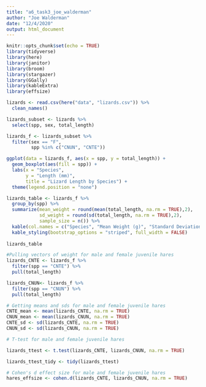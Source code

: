 ```yaml
---
title: "a6_task3_joe_walderman"
author: "Joe Walderman"
date: "12/4/2020"
output: html_document
---
```


```r
knitr::opts_chunk$set(echo = TRUE)
library(tidyverse)
library(here)
library(janitor)
library(broom)
library(stargazer)
library(GGally)
library(kableExtra)
library(effsize)
```


```r
lizards <- read.csv(here("data", "lizards.csv")) %>% 
  clean_names()
```

```r
lizards_subset <- lizards %>% 
  select(spp, sex, total_length)
```

```r
lizards_f <- lizards_subset %>% 
  filter(sex == "F",
         spp %in% c("CNUN", "CNTE"))

ggplot(data = lizards_f, aes(x = spp, y = total_length)) +
  geom_boxplot(aes(fill = spp)) +
  labs(x = "Species",
       y = "Length (mm)",
       title = "Lizard Length by Species") +
  theme(legend.position = "none") 
```

```r
lizards_table <- lizards_f %>% 
  group_by(spp) %>% 
  summarize(mean_weight = round(mean(total_length, na.rm = TRUE),2),
            sd_weight = round(sd(total_length, na.rm = TRUE),2),
            sample_size = n()) %>%
  kable(col.names = c("Species", "Mean Weight (g)", "Standard Deviation (g)", "Sample Size")) %>% 
  kable_styling(bootstrap_options = "striped", full_width = FALSE)
  
lizards_table
```



```r
#Pulling vectors of weight for male and female juvenile hares
lizards_CNTE <- lizards_f %>% 
  filter(spp == "CNTE") %>% 
  pull(total_length)

lizards_CNUN<- lizards_f %>% 
  filter(spp == "CNUN") %>% 
  pull(total_length)

# Getting means and sds for male and female juvenile hares
CNTE_mean <- mean(lizards_CNTE, na.rm = TRUE)
CNUN_mean <- mean(lizards_CNUN, na.rm = TRUE)
CNTE_sd <- sd(lizards_CNTE, na.rm = TRUE)
CNUN_sd <- sd(lizards_CNUN, na.rm = TRUE)
```

```r
# T-test for male and female juvenile hares

lizards_ttest <- t.test(lizards_CNTE, lizards_CNUN, na.rm = TRUE)

lizards_ttest_tidy <- tidy(lizards_ttest)

# Cohen's d effect size for male and female juvenile hares
hares_effsize <- cohen.d(lizards_CNTE, lizards_CNUN, na.rm = TRUE)
```

